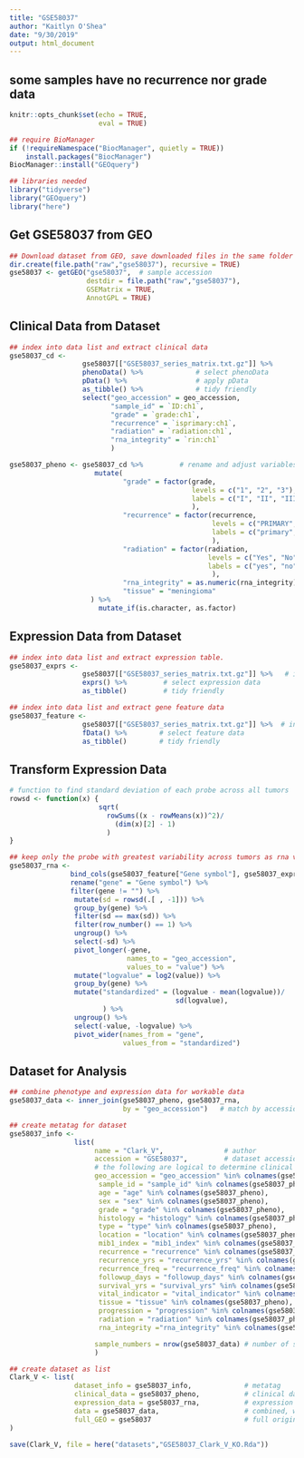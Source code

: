 ```yaml
---
title: "GSE58037"
author: "Kaitlyn O'Shea"
date: "9/30/2019"
output: html_document
---
```


## some samples have no recurrence nor grade data

```r
knitr::opts_chunk$set(echo = TRUE,
                      eval = TRUE)
```

```r
## require BioManager
if (!requireNamespace("BiocManager", quietly = TRUE))
    install.packages("BiocManager")
BiocManager::install("GEOquery") 
```

```r
## libraries needed
library("tidyverse")
library("GEOquery")
library("here")
```

## Get GSE58037 from GEO
```r
## Download dataset from GEO, save downloaded files in the same folder as this .Rmd file.
dir.create(file.path("raw","gse58037"), recursive = TRUE)
gse58037 <- getGEO("gse58037",  # sample accession 
                   destdir = file.path("raw","gse58037"),
                   GSEMatrix = TRUE,
                   AnnotGPL = TRUE)
```

## Clinical Data from Dataset
```r
## index into data list and extract clinical data
gse58037_cd <-
                  gse58037[["GSE58037_series_matrix.txt.gz"]] %>%           # index into list 
                  phenoData() %>%             # select phenoData
                  pData() %>%                 # apply pData
                  as_tibble() %>%             # tidy friendly
                  select("geo_accession" = geo_accession,
                         "sample_id" = `ID:ch1`,   
                         "grade" = `grade:ch1`,  
                         "recurrence" = `isprimary:ch1`,
                         "radiation" = `radiation:ch1`,
                         "rna_integrity" = `rin:ch1`
                         ) 

gse58037_pheno <- gse58037_cd %>%         # rename and adjust variables
                     mutate(
                            "grade" = factor(grade, 
                                             levels = c("1", "2", "3"), 
                                             labels = c("I", "II", "III")
                                             ),
                            "recurrence" = factor(recurrence,
                                                  levels = c("PRIMARY", "Recurrent"),
                                                  labels = c("primary", "recurrent")
                                                  ),    
                            "radiation" = factor(radiation,
                                                 levels = c("Yes", "No", "Unknown"),
                                                 labels = c("yes", "no", "unknown")
                                                  ),
                            "rna_integrity" = as.numeric(rna_integrity),
                            "tissue" = "meningioma"    
                    ) %>%
                      mutate_if(is.character, as.factor)
```

## Expression Data from Dataset
```r
## index into data list and extract expression table.
gse58037_exprs <- 
                  gse58037[["GSE58037_series_matrix.txt.gz"]] %>%   # index into list 
                  exprs() %>%         # select expression data
                  as_tibble()         # tidy friendly

## index into data list and extract gene feature data
gse58037_feature <- 
                  gse58037[["GSE58037_series_matrix.txt.gz"]] %>%  # index into list 
                  fData() %>%        # select feature data
                  as_tibble()        # tidy friendly
```

## Transform Expression Data
``` r
# function to find standard deviation of each probe across all tumors
rowsd <- function(x) {
                      sqrt(
                        rowSums((x - rowMeans(x))^2)/
                          (dim(x)[2] - 1)
                        )
}

## keep only the probe with greatest variability across tumors as rna variable and gene names
gse58037_rna <-
               bind_cols(gse58037_feature["Gene symbol"], gse58037_exprs) %>%  # add gene name to expression data
               rename("gene" = "Gene symbol") %>%                              # rename name variable as 'gene' 
               filter(gene != "") %>%                                          # keep only data for named genes
                mutate(sd = rowsd(.[ , -1])) %>%                               # calculate sd for each probe, index out gene name
                group_by(gene) %>%                                             # group probes by gene
                filter(sd == max(sd)) %>%                                      # keep the probe with the max variation for each gene
                filter(row_number() == 1) %>%                                  # remove duplicates
                ungroup() %>%                                                  # ungroup by genes 
                select(-sd) %>%                                                # select all but sd column
                pivot_longer(-gene,                                            # do not group by gene 
                             names_to = "geo_accession",                       # 'key' via gather
                             values_to = "value") %>%
                mutate("logvalue" = log2(value)) %>%                           # log2 transform expression for variance stabilization 
                group_by(gene) %>%                                             # standardize for cross data set comparison
                mutate("standardized" = (logvalue - mean(logvalue))/           # center at mean for gene 
                                         sd(logvalue),                         # scale by sd for gene
                       ) %>%
                ungroup() %>%                                                  # ungroup by genes 
                select(-value, -logvalue) %>%                                  # select all but sd column
                pivot_wider(names_from = "gene",                               # final format genes as rows
                            values_from = "standardized")                      # final format expression across accession as columns  
```

## Dataset for Analysis
```r
## combine phenotype and expression data for workable data
gse58037_data <- inner_join(gse58037_pheno, gse58037_rna, 
                            by = "geo_accession")   # match by accession

## create metatag for dataset
gse58037_info <-  
                list(
                     name = "Clark_V",               # author
                     accession = "GSE58037",         # dataset accession 
                     # the following are logical to determine clinical data available for dataset
                     geo_accession = "geo_accession" %in% colnames(gse58037_pheno),
                      sample_id = "sample_id" %in% colnames(gse58037_pheno),
                      age = "age" %in% colnames(gse58037_pheno),
                      sex = "sex" %in% colnames(gse58037_pheno),
                      grade = "grade" %in% colnames(gse58037_pheno),
                      histology = "histology" %in% colnames(gse58037_pheno),
                      type = "type" %in% colnames(gse58037_pheno),
                      location = "location" %in% colnames(gse58037_pheno),
                      mib1_index = "mib1_index" %in% colnames(gse58037_pheno),
                      recurrence = "recurrence" %in% colnames(gse58037_pheno),
                      recurrence_yrs = "recurrence_yrs" %in% colnames(gse58037_pheno),
                      recurrence_freq = "recurrence_freq" %in% colnames(gse58037_pheno),
                      followup_days = "followup_days" %in% colnames(gse58037_pheno),
                      survival_yrs = "survival_yrs" %in% colnames(gse58037_pheno),
                      vital_indicator = "vital_indicator" %in% colnames(gse58037_pheno),
                      tissue = "tissue" %in% colnames(gse58037_pheno),
                      progression = "progression" %in% colnames(gse58037_pheno),
                      radiation = "radiation" %in% colnames(gse58037_pheno),
                      rna_integrity ="rna_integrity" %in% colnames(gse58037_pheno),

                     sample_numbers = nrow(gse58037_data) # number of samples 
                     )

## create dataset as list 
Clark_V <- list(
                dataset_info = gse58037_info,             # metatag
                clinical_data = gse58037_pheno,           # clinical data
                expression_data = gse58037_rna,           # expression data
                data = gse58037_data,                     # combined, workable data
                full_GEO = gse58037                       # full original download from GEO
)
```
```r
save(Clark_V, file = here("datasets","GSE58037_Clark_V_KO.Rda")) 
```